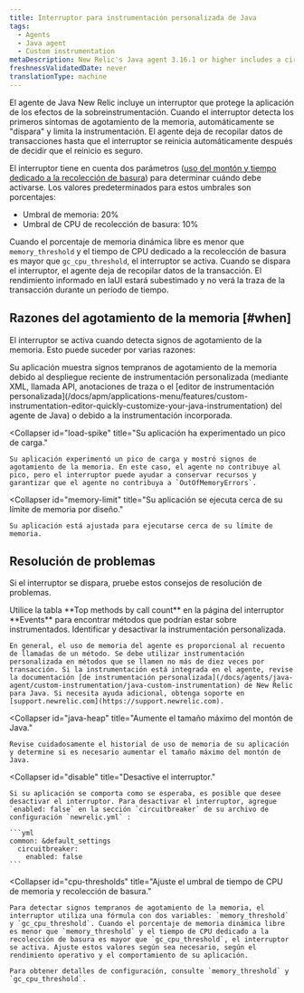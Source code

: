 ```yaml
---
title: Interruptor para instrumentación personalizada de Java
tags:
  - Agents
  - Java agent
  - Custom instrumentation
metaDescription: New Relic's Java agent 3.16.1 or higher includes a circuit breaker that "trips" to protect apps from the effects of over-instrumentation.
freshnessValidatedDate: never
translationType: machine
---
```


El agente de Java New Relic incluye un interruptor que protege la aplicación de los efectos de la sobreinstrumentación. Cuando el interruptor detecta los primeros síntomas de agotamiento de la memoria, automáticamente se "dispara" y limita la instrumentación. El agente deja de recopilar datos de transacciones hasta que el interruptor se reinicia automáticamente después de decidir que el reinicio es seguro.

El interruptor tiene en cuenta dos parámetros ([uso del montón y tiempo dedicado a la recolección de basura](#cpu-thresholds)) para determinar cuándo debe activarse. Los valores predeterminados para estos umbrales son porcentajes:

* Umbral de memoria: 20%
* Umbral de CPU de recolección de basura: 10%

Cuando el porcentaje de memoria dinámica libre es menor que `memory_threshold` y el tiempo de CPU dedicado a la recolección de basura es mayor que `gc_cpu_threshold`, el interruptor se activa. Cuando se dispara el interruptor, el agente deja de recopilar datos de la transacción. El rendimiento informado en laUI <InlinePopover type="apm"/>estará subestimado y no verá la traza de la transacción durante un período de tiempo.

## Razones del agotamiento de la memoria [#when]

El interruptor se activa cuando detecta signos de agotamiento de la memoria. Esto puede suceder por varias razones:

<CollapserGroup>
  <Collapser
    id="over-instrumented"
    title="Su aplicación está sobre instrumentada."
  >
    Su aplicación muestra signos tempranos de agotamiento de la memoria debido al despliegue reciente de instrumentación personalizada (mediante XML, llamada API, anotaciones de traza o el [editor de instrumentación personalizada](/docs/apm/applications-menu/features/custom-instrumentation-editor-quickly-customize-your-java-instrumentation) del agente de Java) o debido a la instrumentación incorporada.
  </Collapser>

  <Collapser
    id="load-spike"
    title="Su aplicación ha experimentado un pico de carga."
  >
    Su aplicación experimentó un pico de carga y mostró signos de agotamiento de la memoria. En este caso, el agente no contribuye al pico, pero el interruptor puede ayudar a conservar recursos y garantizar que el agente no contribuya a `OutOfMemoryErrors`.
  </Collapser>

  <Collapser
    id="memory-limit"
    title="Su aplicación se ejecuta cerca de su límite de memoria por diseño."
  >
    Su aplicación está ajustada para ejecutarse cerca de su límite de memoria.
  </Collapser>
</CollapserGroup>

## Resolución de problemas

Si el interruptor se dispara, pruebe estos consejos de resolución de problemas.

<CollapserGroup>
  <Collapser
    id="disable"
    title="Identificar y desactivar la instrumentación."
  >
    Utilice la tabla <DNT>**Top methods by call count**</DNT> en la página del interruptor <DNT>**Events**</DNT> para encontrar métodos que podrían estar sobre instrumentados. Identificar y desactivar la instrumentación personalizada.

    En general, el uso de memoria del agente es proporcional al recuento de llamadas de un método. Se debe utilizar instrumentación personalizada en métodos que se llamen no más de diez veces por transacción. Si la instrumentación está integrada en el agente, revise la documentación [de instrumentación personalizada](/docs/agents/java-agent/custom-instrumentation/java-custom-instrumentation) de New Relic para Java. Si necesita ayuda adicional, obtenga soporte en [support.newrelic.com](https://support.newrelic.com).
  </Collapser>

  <Collapser
    id="java-heap"
    title="Aumente el tamaño máximo del montón de Java."
  >
    Revise cuidadosamente el historial de uso de memoria de su aplicación y determine si es necesario aumentar el tamaño máximo del montón de Java.
  </Collapser>

  <Collapser
    id="disable"
    title="Desactive el interruptor."
  >
    Si su aplicación se comporta como se esperaba, es posible que desee desactivar el interruptor. Para desactivar el interruptor, agregue `enabled: false` en la sección `circuitbreaker` de su archivo de configuración `newrelic.yml` :

    ```yml
    common: &default_settings
      circuitbreaker:
        enabled: false
    ```
  </Collapser>

  <Collapser
    id="cpu-thresholds"
    title="Ajuste el umbral de tiempo de CPU de memoria y recolección de basura."
  >
    Para detectar signos tempranos de agotamiento de la memoria, el interruptor utiliza una fórmula con dos variables: `memory_threshold` y `gc_cpu_threshold`. Cuando el porcentaje de memoria dinámica libre es menor que `memory_threshold` y el tiempo de CPU dedicado a la recolección de basura es mayor que `gc_cpu_threshold`, el interruptor se activa. Ajuste estos valores según sea necesario, según el rendimiento operativo y el comportamiento de su aplicación.

    Para obtener detalles de configuración, consulte `memory_threshold` y `gc_cpu_threshold`.
  </Collapser>
</CollapserGroup>